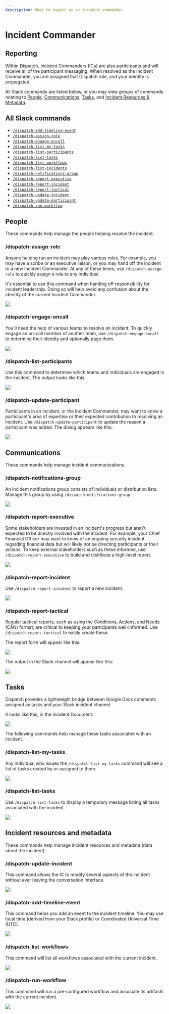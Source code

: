 ```yaml
---
description: What to expect as an incident commander.
---
```


# Incident Commander

## Reporting

Within Dispatch, Incident Commanders \(ICs\) are also participants and will receive all of the participant messaging. When resolved as the Incident Commander, you are assigned that Dispatch role, and your identity is propagated.

All Slack commands are listed below, or you may view _groups_ of commands relating to [People](#people), [Communications](#communications), [Tasks](#tasks), and [Incident Resources & Metadata](#incident-resources-and-metadata).

## All Slack commands

- [`/dispatch-add-timeline-event`](#%2Fdispatch-add-timeline-event)
- [`/dispatch-assign-role`](#%2Fdispatch-assign-role)
- [`/dispatch-engage-oncall`](#%2Fdispatch-engage-oncall)
- [`/dispatch-list-my-tasks`](#%2Fdispatch-list-my-tasks)
- [`/dispatch-list-participants`](#%2Fdispatch-list-participants)
- [`/dispatch-list-tasks`](#%2Fdispatch-list-tasks)
- [`/dispatch-list-workflows`](#%2Fdispatch-list-workflows)
- [`/dispatch-list-incidents`](#%2Fdispatch-list-incidents)
- [`/dispatch-notifications-group`](#%2Fdispatch-notifications-group)
- [`/dispatch-report-executive`](#%2Fdispatch-report-executive)
- [`/dispatch-report-incident`](#%2Fdispatch-report-incident)
- [`/dispatch-report-tactical`](#%2Fdispatch-report-tactical)
- [`/dispatch-update-incident`](#%2Fdispatch-update-incident)
- [`/dispatch-update-participant`](#%2Fdispatch-update-participant)
- [`/dispatch-run-workflow`](#%2Fdispatch-list-workflow)

## People

These commands help manage the people helping resolve the incident.

### /dispatch-assign-role

Anyone helping run an incident may play various roles. For example, you may have a scribe or an executive liaison, or you may hand off the incident to a new Incident Commander. At any of these times, use `/dispatch-assign-role` to quickly assign a role to any individual.

It's essential to use this command when handing off responsibility for incident leadership. Doing so will help avoid any confusion about the identity of the current Incident Commander.

![](/img/slack-conversation-assign-role.png)

### /dispatch-engage-oncall

You'll need the help of various teams to resolve an incident. To quickly engage an on-call member of another team, use `/dispatch-engage-oncall` to determine their identity and optionally page them.

![](/img/slack-conversation-engage-oncall.png)

### /dispatch-list-participants

Use this command to determine which teams and individuals are engaged in the incident. The output looks like this:

![](/img/slack-conversation-list-participants.png)

### /dispatch-update-participant

Participants in an incident, or the Incident Commander, may want to know a participant's area of expertise or their expected contribution to resolving an incident. Use `/dispatch-update-participant` to update the reason a participant was added. The dialog appears like this:

![](/img/slack-conversation-update-participant.png)

## Communications

These commands help manage incident communications.

### /dispatch-notifications-group

An incident notifications group consists of individuals or distribution lists. Manage this group by using `/dispatch-notifications-group.`

![](/img/slack-conversation-notifications-group.png)

### /dispatch-report-executive

Some stakeholders are invested in an incident's progress but aren't expected to be directly involved with the incident. For example, your Chief Financial Officer may want to know of an ongoing security incident regarding financial data but will likely not be directing participants or their actions. To keep external stakeholders such as these informed, use `/dispatch-report-executive` to build and distribute a high-level report.

![](/img/slack-conversation-report-executive.png)

### /dispatch-report-incident

Use `/dispatch-report-incident` to report a new incident.

![](/img/slack-conversation-report-incident.png)

### /dispatch-report-tactical

Regular tactical reports, such as using the Conditions, Actions, and Needs (CAN) format, are critical to keeping your participants well-informed. Use `/dispatch-report-tactical` to easily create these.

The report form will appear like this:

![](/img/slack-conversation-status-report.png)

The output in the Slack channel will appear like this:

![](/img/slack-conversation-status-report-response.png)

## Tasks

Dispatch provides a lightweight bridge between Google Docs comments assigned as tasks and your Slack incident channel.

It looks like this, in the Incident Document:

![](/img/google-docs-task-comment.png)

The following commands help manage these tasks associated with an incident.

### /dispatch-list-my-tasks

Any individual who issues the `/dispatch-list-my-tasks` command will see a list of tasks created by or assigned to them.

![](/img/slack-conversation-list-my-tasks.png)

### /dispatch-list-tasks

Use `/dispatch-list-tasks` to display a temporary message listing all tasks associated with the incident.

![](/img/slack-conversation-list-tasks.png)

## Incident resources and metadata

These commands help manage incident resources and metadata (data about the incident).

### /dispatch-update-incident

This command allows the IC to modify several aspects of the incident without ever leaving the conversation interface.

![](/img/slack-conversation-edit-incident.png)

### /dispatch-add-timeline-event

This command helps you add an event to the incident timeline. You may use local time (derived from your Slack profile) or Coordinated Universal Time (UTC).

![](/img/slack-conversation-add-timeline-event.png)

### /dispatch-list-workflows

This command will list all workflows associated with the current incident.

![](/img/slack-conversation-list-workflows.png)

### /dispatch-run-workflow

This command will run a pre-configured workflow and associate its artifacts with the current incident.

![](/img/slack-conversation-run-workflow.png)
